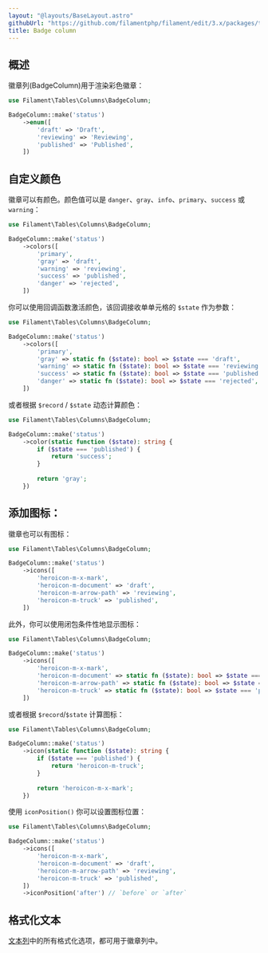 ```yaml
---
layout: "@layouts/BaseLayout.astro"
githubUrl: "https://github.com/filamentphp/filament/edit/3.x/packages/tables/docs/03-columns/05-badge.md"
title: Badge column
---
```


## 概述

徽章列(BadgeColumn)用于渲染彩色徽章：

```php
use Filament\Tables\Columns\BadgeColumn;

BadgeColumn::make('status')
    ->enum([
        'draft' => 'Draft',
        'reviewing' => 'Reviewing',
        'published' => 'Published',
    ])
```

## 自定义颜色

徽章可以有颜色。颜色值可以是 `danger`、`gray`、`info`、`primary`、`success` 或 `warning`：

```php
use Filament\Tables\Columns\BadgeColumn;

BadgeColumn::make('status')
    ->colors([
        'primary',
        'gray' => 'draft',
        'warning' => 'reviewing',
        'success' => 'published',
        'danger' => 'rejected',
    ])
```

你可以使用回调函数激活颜色，该回调接收单单元格的 `$state` 作为参数：

```php
use Filament\Tables\Columns\BadgeColumn;

BadgeColumn::make('status')
    ->colors([
        'primary',
        'gray' => static fn ($state): bool => $state === 'draft',
        'warning' => static fn ($state): bool => $state === 'reviewing',
        'success' => static fn ($state): bool => $state === 'published',
        'danger' => static fn ($state): bool => $state === 'rejected',
    ])
```

或者根据 `$record` / `$state` 动态计算颜色：

```php
use Filament\Tables\Columns\BadgeColumn;

BadgeColumn::make('status')
    ->color(static function ($state): string {
        if ($state === 'published') {
            return 'success';
        }
        
        return 'gray';
    })
```

## 添加图标：

徽章也可以有图标：

```php
use Filament\Tables\Columns\BadgeColumn;

BadgeColumn::make('status')
    ->icons([
        'heroicon-m-x-mark',
        'heroicon-m-document' => 'draft',
        'heroicon-m-arrow-path' => 'reviewing',
        'heroicon-m-truck' => 'published',
    ])
```

此外，你可以使用闭包条件性地显示图标：

```php
use Filament\Tables\Columns\BadgeColumn;

BadgeColumn::make('status')
    ->icons([
        'heroicon-m-x-mark',
        'heroicon-m-document' => static fn ($state): bool => $state === 'draft',
        'heroicon-m-arrow-path' => static fn ($state): bool => $state === 'reviewing',
        'heroicon-m-truck' => static fn ($state): bool => $state === 'published',
    ])
```

或者根据 `$record`/`$state` 计算图标：

```php
use Filament\Tables\Columns\BadgeColumn;

BadgeColumn::make('status')
    ->icon(static function ($state): string {
        if ($state === 'published') {
            return 'heroicon-m-truck';
        }
        
        return 'heroicon-m-x-mark';
    })
```

使用 `iconPosition()` 你可以设置图标位置：

```php
use Filament\Tables\Columns\BadgeColumn;

BadgeColumn::make('status')
    ->icons([
        'heroicon-m-x-mark',
        'heroicon-m-document' => 'draft',
        'heroicon-m-arrow-path' => 'reviewing',
        'heroicon-m-truck' => 'published',
    ])
    ->iconPosition('after') // `before` or `after`
```

## 格式化文本

[文本列](text)中的所有格式化选项，都可用于徽章列中。
